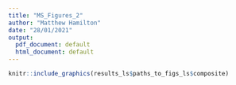 ---
title: "MS_Figures_2"
author: "Matthew Hamilton"
date: "28/01/2021"
output:
  pdf_document: default
  html_document: default
---

```{r fig2, fig.cap=make_dnst_and_sctr_plt_title(results_ls),echo=F, out.width = "400px"}
knitr::include_graphics(results_ls$paths_to_figs_ls$composite)
```
